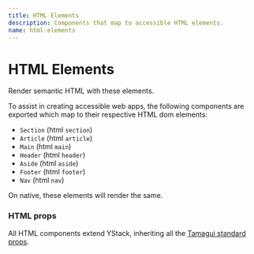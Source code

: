 ```yaml
---
title: HTML Elements
description: Components that map to accessible HTML elements.
name: html-elements
---
```


# HTML Elements

<Description>Render semantic HTML with these elements.</Description>

To assist in creating accessible web apps, the following components are exported which map to their respective HTML dom elements:

- `Section` (html `section`)
- `Article` (html `article`)
- `Main` (html `main`)
- `Header` (html `header`)
- `Aside` (html `aside`)
- `Footer` (html `footer`)
- `Nav` (html `nav`)

On native, these elements will render the same.

### HTML props

All HTML components extend YStack, inheriting all the [Tamagui standard props](/docs/intro/props).
